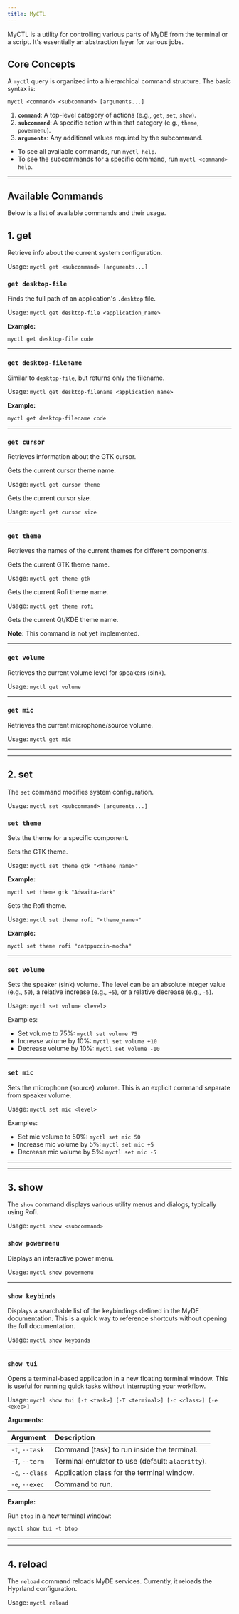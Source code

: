 ```yaml
---
title: MyCTL
---
```


MyCTL is a utility for controlling various parts of MyDE from the terminal or a script. It's essentially an abstraction layer for various jobs.

## Core Concepts

A `myctl` query is organized into a hierarchical command structure. The basic syntax is:

```shell
myctl <command> <subcommand> [arguments...]
```

1.  **`command`**: A top-level category of actions (e.g., `get`, `set`, `show`).
2.  **`subcommand`**: A specific action within that category (e.g., `theme`, `powermenu`).
3.  **`arguments`**: Any additional values required by the subcommand.

- To see all available commands, run `myctl help`.
- To see the subcommands for a specific command, run `myctl <command> help`.

---

## Available Commands

Below is a list of available commands and their usage.


## 1. get

Retrieve info about the current system configuration.

Usage: `myctl get <subcommand> [arguments...]`

### `get desktop-file`

Finds the full path of an application's `.desktop` file.

Usage: `myctl get desktop-file <application_name>`

**Example:**
```shell
myctl get desktop-file code
```

---

### `get desktop-filename`

Similar to `desktop-file`, but returns only the filename.

Usage: `myctl get desktop-filename <application_name>`

**Example:**
```shell
myctl get desktop-filename code
```

---

### `get cursor`

Retrieves information about the GTK cursor.

<Tabs groupId="get-cursor">
<TabItem value="theme" label="theme">

Gets the current cursor theme name.

Usage: `myctl get cursor theme`

</TabItem>
<TabItem value="size" label="size">

Gets the current cursor size.

Usage: `myctl get cursor size`

</TabItem>
</Tabs>

---

### `get theme`

Retrieves the names of the current themes for different components.

<Tabs groupId="get-theme">
<TabItem value="gtk" label="gtk">

Gets the current GTK theme name.

Usage: `myctl get theme gtk`

</TabItem>
<TabItem value="rofi" label="rofi">

Gets the current Rofi theme name.

Usage: `myctl get theme rofi`

</TabItem>
<TabItem value="qt" label="qt/kde">

Gets the current Qt/KDE theme name.

**Note:** This command is not yet implemented.

</TabItem>
</Tabs>

---

### `get volume`

Retrieves the current volume level for speakers (sink).

Usage: `myctl get volume`

---

### `get mic`

Retrieves the current microphone/source volume.

Usage: `myctl get mic`

---
---

## 2. set

The `set` command modifies system configuration.

Usage: `myctl set <subcommand> [arguments...]`

### `set theme`

Sets the theme for a specific component.

<Tabs groupId="set-theme">
<TabItem value="gtk" label="gtk">

Sets the GTK theme.

Usage: `myctl set theme gtk "<theme_name>"`

**Example:**
```shell
myctl set theme gtk "Adwaita-dark"
```

</TabItem>
<TabItem value="rofi" label="rofi">

Sets the Rofi theme.

Usage: `myctl set theme rofi "<theme_name>"`

**Example:**
```shell
myctl set theme rofi "catppuccin-mocha"
```

</TabItem>
</Tabs>

---

### `set volume`

Sets the speaker (sink) volume. The level can be an absolute integer value (e.g., `50`), a relative increase (e.g., `+5`), or a relative decrease (e.g., `-5`).

Usage: `myctl set volume <level>`

Examples:
- Set volume to 75%: `myctl set volume 75`
- Increase volume by 10%: `myctl set volume +10`
- Decrease volume by 10%: `myctl set volume -10`


---

### `set mic`

Sets the microphone (source) volume. This is an explicit command separate from speaker volume.

Usage: `myctl set mic <level>`

Examples:
- Set mic volume to 50%: `myctl set mic 50`
- Increase mic volume by 5%: `myctl set mic +5`
- Decrease mic volume by 5%: `myctl set mic -5`


---
---

## 3. show

The `show` command displays various utility menus and dialogs, typically using Rofi.

Usage: `myctl show <subcommand>`

### `show powermenu`

Displays an interactive power menu.

Usage: `myctl show powermenu`

---

### `show keybinds`

Displays a searchable list of the keybindings defined in the MyDE documentation. This is a quick way to reference shortcuts without opening the full documentation.

Usage: `myctl show keybinds`

---

### `show tui`

Opens a terminal-based application in a new floating terminal window. This is useful for running quick tasks without interrupting your workflow.

Usage: `myctl show tui [-t <task>] [-T <terminal>] [-c <class>] [-e <exec>]`

**Arguments:**

| Argument | Description |
| :--- | :--- |
| `-t`, `--task` | Command (task) to run inside the terminal. |
| `-T`, `--term` | Terminal emulator to use (default: `alacritty`). |
| `-c`, `--class` | Application class for the terminal window. |
| `-e`, `--exec` | Command to run. |

**Example:**

Run `btop` in a new terminal window:
```shell
myctl show tui -t btop
```

---
---

## 4. reload

The `reload` command reloads MyDE services. Currently, it reloads the Hyprland configuration.

Usage: `myctl reload`
